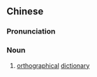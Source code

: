 {{also|正字法词典}}
==Chinese==
{{zh-forms|s=正字法词典|type=32}}

===Pronunciation===
{{zh-pron
|m=zhèngzìfǎ cídiǎn
|c=zing3 zi6 faat3 ci4 din2
|cat=n
}}

===Noun===
{{zh-noun}}

# [[orthographical]] [[dictionary]]